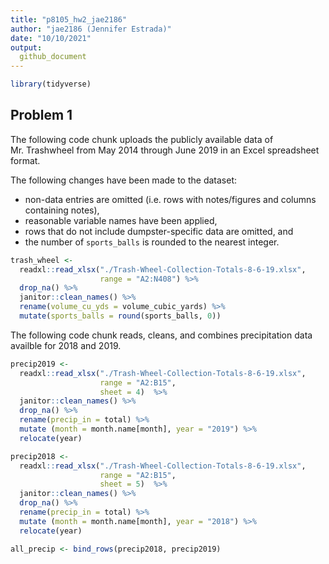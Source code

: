 ```yaml
---
title: "p8105_hw2_jae2186"
author: "jae2186 (Jennifer Estrada)"
date: "10/10/2021"
output:
  github_document
---
```


```r
library(tidyverse)

```

## Problem 1

The following code chunk uploads the publicly available data of Mr. Trashwheel from May 2014 through June 2019 in an Excel spreadsheet format. 

The following changes have been made to the dataset:

* non-data entries are omitted (i.e. rows with notes/figures and columns containing notes),
* reasonable variable names have been applied, 
* rows that do not include dumpster-specific data are omitted, and
* the number of `sports_balls` is rounded to the nearest integer.


```r

trash_wheel <-
  readxl::read_xlsx("./Trash-Wheel-Collection-Totals-8-6-19.xlsx", 
                    range = "A2:N408") %>% 
  drop_na() %>% 
  janitor::clean_names() %>% 
  rename(volume_cu_yds = volume_cubic_yards) %>% 
  mutate(sports_balls = round(sports_balls, 0))

```


The following code chunk reads, cleans, and combines precipitation data availble for 2018 and 2019.

```r

precip2019 <-
  readxl::read_xlsx("./Trash-Wheel-Collection-Totals-8-6-19.xlsx", 
                    range = "A2:B15",
                    sheet = 4)  %>% 
  janitor::clean_names() %>% 
  drop_na() %>% 
  rename(precip_in = total) %>% 
  mutate (month = month.name[month], year = "2019") %>% 
  relocate(year)

precip2018 <-
  readxl::read_xlsx("./Trash-Wheel-Collection-Totals-8-6-19.xlsx", 
                    range = "A2:B15",
                    sheet = 5)  %>% 
  janitor::clean_names() %>% 
  drop_na() %>% 
  rename(precip_in = total) %>% 
  mutate (month = month.name[month], year = "2018") %>% 
  relocate(year)

all_precip <- bind_rows(precip2018, precip2019)

```




